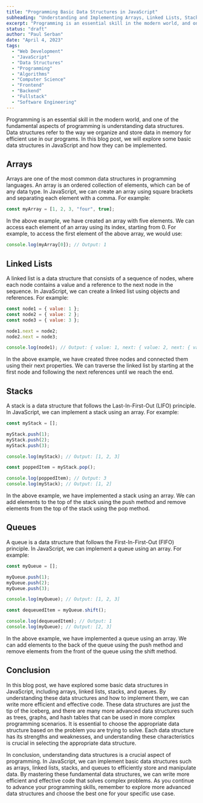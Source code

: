 ```yaml
---
title: "Programming Basic Data Structures in JavaScript"
subheading: "Understanding and Implementing Arrays, Linked Lists, Stacks, and Queues."
excerpt: "Programming is an essential skill in the modern world, and one of the fundamental aspects of programming is understanding data structures. Data structures refer to the way we organize and store data in memory for efficient use in our programs. In this blog post, we will explore some basic data structures in JavaScript and how they can be implemented."
status: "draft"
author: "Paul Serban"
date: "April 4, 2023"
tags:
  - "Web Development"
  - "JavaScript"
  - "Data Structures"
  - "Programming"
  - "Algorithms"
  - "Computer Science"
  - "Frontend"
  - "Backend"
  - "Fullstack"
  - "Software Engineering"
---
```


Programming is an essential skill in the modern world, and one of the fundamental aspects of programming is understanding data structures. Data structures refer to the way we organize and store data in memory for efficient use in our programs. In this blog post, we will explore some basic data structures in JavaScript and how they can be implemented.

## Arrays
Arrays are one of the most common data structures in programming languages. An array is an ordered collection of elements, which can be of any data type. In JavaScript, we can create an array using square brackets and separating each element with a comma. For example:

```javascript
const myArray = [1, 2, 3, "four", true];
```
In the above example, we have created an array with five elements. We can access each element of an array using its index, starting from 0. For example, to access the first element of the above array, we would use:

```javascript
console.log(myArray[0]); // Output: 1
```

## Linked Lists
A linked list is a data structure that consists of a sequence of nodes, where each node contains a value and a reference to the next node in the sequence. In JavaScript, we can create a linked list using objects and references. For example:

```javascript
const node1 = { value: 1 };
const node2 = { value: 2 };
const node3 = { value: 3 };

node1.next = node2;
node2.next = node3;

console.log(node1); // Output: { value: 1, next: { value: 2, next: { value: 3 } } }
```

In the above example, we have created three nodes and connected them using their next properties. We can traverse the linked list by starting at the first node and following the next references until we reach the end.

## Stacks
A stack is a data structure that follows the Last-In-First-Out (LIFO) principle. In JavaScript, we can implement a stack using an array. For example:

```javascript
const myStack = [];

myStack.push(1);
myStack.push(2);
myStack.push(3);

console.log(myStack); // Output: [1, 2, 3]

const poppedItem = myStack.pop();

console.log(poppedItem); // Output: 3
console.log(myStack); // Output: [1, 2]
```
In the above example, we have implemented a stack using an array. We can add elements to the top of the stack using the push method and remove elements from the top of the stack using the pop method.

## Queues
A queue is a data structure that follows the First-In-First-Out (FIFO) principle. In JavaScript, we can implement a queue using an array. For example:

```javascript
const myQueue = [];

myQueue.push(1);
myQueue.push(2);
myQueue.push(3);

console.log(myQueue); // Output: [1, 2, 3]

const dequeuedItem = myQueue.shift();

console.log(dequeuedItem); // Output: 1
console.log(myQueue); // Output: [2, 3]
```

In the above example, we have implemented a queue using an array. We can add elements to the back of the queue using the push method and remove elements from the front of the queue using the shift method.

## Conclusion
In this blog post, we have explored some basic data structures in JavaScript, including arrays, linked lists, stacks, and queues. By understanding these data structures and how to implement them, we can write more efficient and effective code. These data structures are just the tip of the iceberg, and there are many more advanced data structures such as trees, graphs, and hash tables that can be used in more complex programming scenarios. It is essential to choose the appropriate data structure based on the problem you are trying to solve. Each data structure has its strengths and weaknesses, and understanding these characteristics is crucial in selecting the appropriate data structure.

In conclusion, understanding data structures is a crucial aspect of programming. In JavaScript, we can implement basic data structures such as arrays, linked lists, stacks, and queues to efficiently store and manipulate data. By mastering these fundamental data structures, we can write more efficient and effective code that solves complex problems. As you continue to advance your programming skills, remember to explore more advanced data structures and choose the best one for your specific use case.